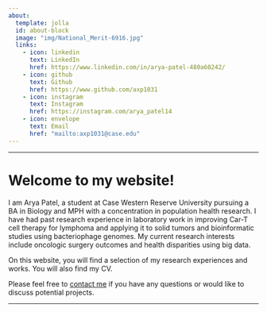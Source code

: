 ---
about:
  template: jolla
  id: about-block
  image: "img/National_Merit-6916.jpg"
  links:
    - icon: linkedin
      text: LinkedIn
      href: https://www.linkedin.com/in/arya-patel-480a60242/
    - icon: github
      text: Github
      href: https://www.github.com/axp1031
    - icon: instagram
      text: Instagram
      href: https://instagram.com/arya_patel14
    - icon: envelope
      text: Email
      href: "mailto:axp1031@case.edu"  
---

::: {#about-block}
:::

------------------------------------------------------------------------

# **Welcome to my website!**

I am Arya Patel, a student at Case Western Reserve University pursuing a BA in Biology and MPH with a concentration in population health research. I have had past research experience in laboratory work in improving Car-T cell therapy for lymphoma and applying it to solid tumors and bioinformatic studies using bacteriophage genomes. My current research interests include oncologic surgery outcomes and health disparities using big data.

On this website, you will find a selection of my research experiences and works. You will also find my CV.

Please feel free to [contact me](mailto:axp1031@case.edu) if you have any questions or would like to discuss potential projects.

------------------------------------------------------------------------
